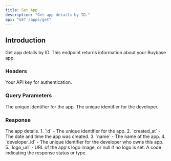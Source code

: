 ```yaml
---
title: Get App
description: "Get app details by ID."
api: "GET /apps/get"
---
```


## Introduction

Get app details by ID. This endpoint returns information about your Buybase app.

### Headers

<ParamField header="authorization" type="string" required>
  Your API key for authentication.
</ParamField>

### Query Parameters

<ParamField query="app_id" type="string" required>
  The unique identifier for the app.
</ParamField>

<ParamField query="developer_id" type="string" required>
  The unique identifier for the developer.
</ParamField>

### Response

<ResponseField name="app" type="object">
  The app details.
  1. `id` - The unique identifier for the app.
  2. `created_at` - The date and time the app was created.
  3. `name` - The name of the app.
  4. `developer_id` - The unique identifier for the developer who owns this app.
  5. `logo_url` - URL of the app's logo image, or null if no logo is set.
</ResponseField>

<ResponseField name="code" type="string">
  A code indicating the response status or type.
</ResponseField>

